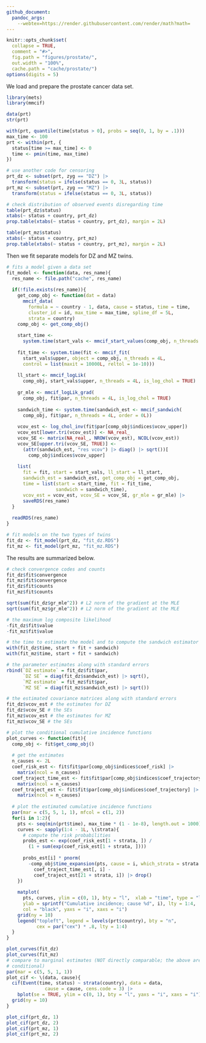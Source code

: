 ```yaml
---
github_document:
  pandoc_args:
    --webtex=https://render.githubusercontent.com/render/math?math=
---
```


```r
knitr::opts_chunk$set(
  collapse = TRUE,
  comment = "#>",
  fig.path = "figures/prostate/",
  out.width = "100%",
  cache.path = "cache/prostate/")
options(digits = 5)
```

We load and prepare the prostate cancer data set.

```r
library(mets)
library(mmcif)

data(prt)
str(prt)

with(prt, quantile(time[status > 0], probs = seq(0, 1, by = .1)))
max_time <- 100
prt <- within(prt, {
  status[time >= max_time] <- 0
  time <- pmin(time, max_time)
})

# use another code for censoring
prt_dz <- subset(prt, zyg == "DZ") |> 
  transform(status = ifelse(status == 0, 3L, status))
prt_mz <- subset(prt, zyg == "MZ") |> 
  transform(status = ifelse(status == 0, 3L, status))

# check distribution of observed events disregarding time
table(prt_dz$status)
xtabs(~ status + country, prt_dz)
prop.table(xtabs(~ status + country, prt_dz), margin = 2L)

table(prt_mz$status)
xtabs(~ status + country, prt_mz)
prop.table(xtabs(~ status + country, prt_mz), margin = 2L)
```

Then we fit separate models for DZ and MZ twins.

```r
# fits a model given a data set
fit_model <- function(data, res_name){
  res_name <- file.path("cache", res_name)
  
  if(!file.exists(res_name)){
    get_comp_obj <- function(dat = data)
      mmcif_data(
        formula = ~ country - 1, data, cause = status, time = time, 
        cluster_id = id, max_time = max_time, spline_df = 5L, 
        strata = country)
    comp_obj <- get_comp_obj()
    
    start_time <- 
      system.time(start_vals <- mmcif_start_values(comp_obj, n_threads = 4L))
    
    fit_time <- system.time(fit <- mmcif_fit(
      start_vals$upper, object = comp_obj, n_threads = 4L,
      control = list(maxit = 10000L, reltol = 1e-10)))
    
    ll_start <- mmcif_logLik(
      comp_obj, start_vals$upper, n_threads = 4L, is_log_chol = TRUE)
    
    gr_mle <- mmcif_logLik_grad(
      comp_obj, fit$par, n_threads = 4L, is_log_chol = TRUE)
    
    sandwich_time <- system.time(sandwich_est <- mmcif_sandwich(
      comp_obj, fit$par, n_threads = 4L, order = 0L))
    
    vcov_est <- log_chol_inv(fit$par[comp_obj$indices$vcov_upper])
    vcov_est[lower.tri(vcov_est)] <- NA_real_
    vcov_SE <- matrix(NA_real_, NROW(vcov_est), NCOL(vcov_est))
    vcov_SE[upper.tri(vcov_SE, TRUE)] <- 
      (attr(sandwich_est, "res vcov") |> diag() |> sqrt())[
        comp_obj$indices$vcov_upper]
    
    list(
      fit = fit, start = start_vals, ll_start = ll_start, 
      sandwich_est = sandwich_est, get_comp_obj = get_comp_obj, 
      time = list(start = start_time, fit = fit_time, 
                  sandwich = sandwich_time), 
      vcov_est = vcov_est, vcov_SE = vcov_SE, gr_mle = gr_mle) |> 
      saveRDS(res_name)
  }
  
  readRDS(res_name)
}

# fit models on the two types of twins
fit_dz <- fit_model(prt_dz, "fit_dz.RDS")
fit_mz <- fit_model(prt_mz, "fit_mz.RDS")
```

The results are summarized below.

```r
# check convergence codes and counts
fit_dz$fit$convergence
fit_mz$fit$convergence
fit_dz$fit$counts
fit_mz$fit$counts

sqrt(sum(fit_dz$gr_mle^2)) # L2 norm of the gradient at the MLE
sqrt(sum(fit_mz$gr_mle^2)) # L2 norm of the gradient at the MLE

# the maximum log composite likelihood
-fit_dz$fit$value
-fit_mz$fit$value

# the time to estimate the model and to compute the sandwich estimator
with(fit_dz$time, start + fit + sandwich)
with(fit_mz$time, start + fit + sandwich)

# the parameter estimates along with standard errors
rbind(`DZ estimate` = fit_dz$fit$par,
      `DZ SE` = diag(fit_dz$sandwich_est) |> sqrt(),
      `MZ estimate` = fit_mz$fit$par,
      `MZ SE` = diag(fit_mz$sandwich_est) |> sqrt())

# the estimated covariance matrices along with standard errors
fit_dz$vcov_est # the estimates for DZ
fit_dz$vcov_SE # the SEs
fit_mz$vcov_est # the estimates for MZ
fit_mz$vcov_SE # the SEs
```

```r
# plot the conditional cumulative incidence functions
plot_curves <- function(fit){
  comp_obj <- fit$get_comp_obj()
  
  # get the estimates
  n_causes <- 2L
  coef_risk_est <- fit$fit$par[comp_obj$indices$coef_risk] |> 
    matrix(ncol = n_causes)
  coef_traject_time_est <- fit$fit$par[comp_obj$indices$coef_trajectory_time] |> 
    matrix(ncol = n_causes)
  coef_traject_est <- fit$fit$par[comp_obj$indices$coef_trajectory] |> 
    matrix(ncol = n_causes)
  
  # plot the estimated cumulative incidence functions
  par(mar = c(5, 5, 1, 1), mfcol = c(1, 2))
  for(i in 1:2){
    pts <- seq(min(prt$time), max_time * (1 - 1e-8), length.out = 1000)
    curves <- sapply(1:4 - 1L, \(strata){
      # compute the risk probabilities  
      probs_est <- exp(coef_risk_est[1 + strata, ]) / 
        (1 + sum(exp(coef_risk_est[1 + strata, ])))
      
      probs_est[i] * pnorm(
        -comp_obj$time_expansion(pts, cause = i, which_strata = strata + 1L) %*% 
          coef_traject_time_est[, i] - 
          coef_traject_est[21 + strata, i]) |> drop()
    })
    
    matplot(
      pts, curves, ylim = c(0, 1), bty = "l",  xlab = "time", type = "l",
      ylab = sprintf("Cumulative incidence; cause %d", i), lty = 1:4, 
      col = "black", yaxs = "i", xaxs = "i")
    grid(ny = 10)
    legend("topleft", legend = levels(prt$country), bty = "n", 
           cex = par("cex") * .8, lty = 1:4)
  }
}

plot_curves(fit_dz)
plot_curves(fit_mz)
# compare to marginal estimates (NOT directly comparable; the above are 
# conditional)
par(mar = c(5, 5, 1, 1))
plot_cif <- \(data, cause){
  cif(Event(time, status) ~ strata(country), data = data,
              cause = cause, cens.code = 3) |>
    bplot(se = TRUE, ylim = c(0, 1), bty = "l", yaxs = "i", xaxs = "i")
  grid(ny = 10)
}

plot_cif(prt_dz, 1)
plot_cif(prt_dz, 2)
plot_cif(prt_mz, 1)
plot_cif(prt_mz, 2)
```
